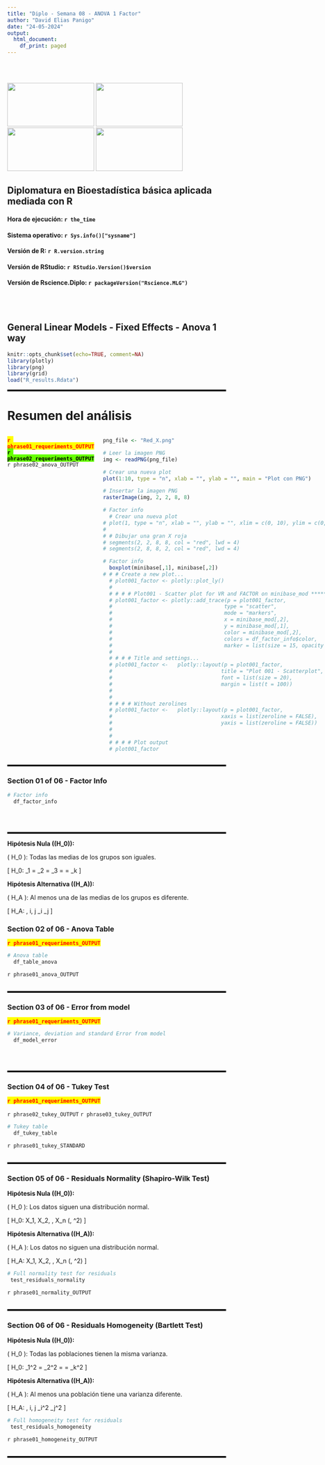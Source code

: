 ```yaml
---
title: "Diplo - Semana 08 - ANOVA 1 Factor"
author: "David Elias Panigo"
date: "24-05-2024"
output:
  html_document:
    df_print: paged
---
```

<br>
<br>
<script>
document.addEventListener('DOMContentLoaded', function() {
  var title = document.querySelector('h1.title');
  var author = document.querySelector('.author');
  var date = document.querySelector('.date');
  
  title.style.display = 'none';
  author.style.display = 'none';
  date.style.display = 'none';
});
</script>

<div class="image-container">
  <img src="logo_01_unc.png"      class="inline-image" width="200"  height="100">
  <img src="logo_02_fcefyn.png"   class="inline-image" width="200"  height="100">
  <img src="logo_03_efadoc.png"   class="inline-image" width="200"  height="100">
  <img src="logo_04_rscience.png" class="inline-image" width="200"  height="100">
</div>

## Diplomatura en Bioestadística básica aplicada mediada con R

#### Hora de ejecución: `r the_time`
#### Sistema operativo: `r Sys.info()["sysname"]`
#### Versión de R: `r R.version.string`
#### Versión de RStudio: `r RStudio.Version()$version`
#### Versión de Rscience.Diplo: `r packageVersion("Rscience.MLG")`

<br>
<br>

## General Linear Models - Fixed Effects - Anova 1 way

```r
knitr::opts_chunk$set(echo=TRUE, comment=NA)
library(plotly)
library(png)
library(grid)
load("R_results.Rdata")
```

<hr style="border-top: 3px solid black;">

# Resumen del análisis
<div style="display: flex;">

<div style="flex: 50%; padding-right: 10px;">
**<span style="background-color: yellow;"><strong><span style="color:red;">`r phrase01_requeriments_OUTPUT`</span></strong></span>**  
**<span style="background-color: #66FF00;"><strong><span style="color:black;">`r phrase02_requeriments_OUTPUT`</span></strong></span>**  
`r phrase02_anova_OUTPUT`

</div>

<div style="flex: 50%; padding-left: 10px;">
```r


png_file <- "Red_X.png"

# Leer la imagen PNG
img <- readPNG(png_file)

# Crear una nueva plot
plot(1:10, type = "n", xlab = "", ylab = "", main = "Plot con PNG")

# Insertar la imagen PNG
rasterImage(img, 2, 2, 8, 8)

# Factor info
  # Crear una nueva plot
# plot(1, type = "n", xlab = "", ylab = "", xlim = c(0, 10), ylim = c(0, 10), main = "Gran X Roja")
# 
# # Dibujar una gran X roja
# segments(2, 2, 8, 8, col = "red", lwd = 4)
# segments(2, 8, 8, 2, col = "red", lwd = 4)
```

```r
# Factor info
  boxplot(minibase[,1], minibase[,2])
# # # Create a new plot...
  # plot001_factor <- plotly::plot_ly()
  # 
  # # # # Plot001 - Scatter plot for VR and FACTOR on minibase_mod *****************
  # plot001_factor <- plotly::add_trace(p = plot001_factor,
  #                                    type = "scatter",
  #                                    mode = "markers",
  #                                    x = minibase_mod[,2],
  #                                    y = minibase_mod[,1],
  #                                    color = minibase_mod[,2],
  #                                    colors = df_factor_info$color,
  #                                    marker = list(size = 15, opacity = 0.7))
  # 
  # # # # Title and settings...
  # plot001_factor <-   plotly::layout(p = plot001_factor,
  #                                   title = "Plot 001 - Scatterplot",
  #                                   font = list(size = 20),
  #                                   margin = list(t = 100))
  # 
  # 
  # # # # Without zerolines
  # plot001_factor <-   plotly::layout(p = plot001_factor,
  #                                   xaxis = list(zeroline = FALSE),
  #                                   yaxis = list(zeroline = FALSE))
  # 
  # 
  # # # # Plot output
  # plot001_factor
```

</div>
</div>

<hr style="border-top: 3px solid black;">
### Section 01 of 06 - Factor Info
```r
# Factor info
  df_factor_info
```
<br>
<br>
<hr style="border-top: 3px solid black;">
**Hipótesis Nula (\(H_0\)):**

\( H_0 \): Todas las medias de los grupos son iguales.

\[ H_0: \mu_1 = \mu_2 = \mu_3 = \ldots = \mu_k \]

**Hipótesis Alternativa (\(H_A\)):**

\( H_A \): Al menos una de las medias de los grupos es diferente.

\[ H_A: \exists \, i, j \text{ tal que } \mu_i \neq \mu_j \]


### Section 02 of 06 - Anova Table
**<span style="background-color: yellow;"><strong><span style="color:red;">`r phrase01_requeriments_OUTPUT`</span></strong></span>**
```r
# Anova table
  df_table_anova
```
`r phrase01_anova_OUTPUT`
<br>
<br>
<hr style="border-top: 3px solid black;">

### Section 03 of 06 - Error from model
**<span style="background-color: yellow;"><strong><span style="color:red;">`r phrase01_requeriments_OUTPUT`</span></strong></span>**

```r
# Variance, deviation and standard Error from model
  df_model_error
```
<br>
<br>
<hr style="border-top: 3px solid black;">

### Section 04 of 06 - Tukey Test
**<span style="background-color: yellow;"><strong><span style="color:red;">`r phrase01_requeriments_OUTPUT`</span></strong></span>**

`r phrase02_tukey_OUTPUT`
`r phrase03_tukey_OUTPUT`
```r
# Tukey table
  df_tukey_table

```
`r phrase01_tukey_STANDARD`
<br>
<br>
<hr style="border-top: 3px solid black;">


### Section 05 of 06 - Residuals Normality (Shapiro-Wilk Test)
**Hipótesis Nula (\(H_0\)):**

\( H_0 \): Los datos siguen una distribución normal.

\[ H_0: X_1, X_2, \ldots, X_n \sim \mathcal{N}(\mu, \sigma^2) \]

**Hipótesis Alternativa (\(H_A\)):**

\( H_A \): Los datos no siguen una distribución normal.

\[ H_A: X_1, X_2, \ldots, X_n \not\sim \mathcal{N}(\mu, \sigma^2) \]


```r
# Full normality test for residuals
 test_residuals_normality
```
`r phrase01_normality_OUTPUT`
<br>
<br>
<hr style="border-top: 3px solid black;">


### Section 06 of 06 - Residuals Homogeneity (Bartlett Test)
**Hipótesis Nula (\(H_0\)):**

\( H_0 \): Todas las poblaciones tienen la misma varianza.

\[ H_0: \sigma_1^2 = \sigma_2^2 = \ldots = \sigma_k^2 \]

**Hipótesis Alternativa (\(H_A\)):**

\( H_A \): Al menos una población tiene una varianza diferente.

\[ H_A: \exists \, i, j \text{ tal que } \sigma_i^2 \neq \sigma_j^2 \]

```r
# Full homogeneity test for residuals
 test_residuals_homogeneity
```
`r phrase01_homogeneity_OUTPUT`
<br>
<br>
<hr style="border-top: 3px solid black;">



